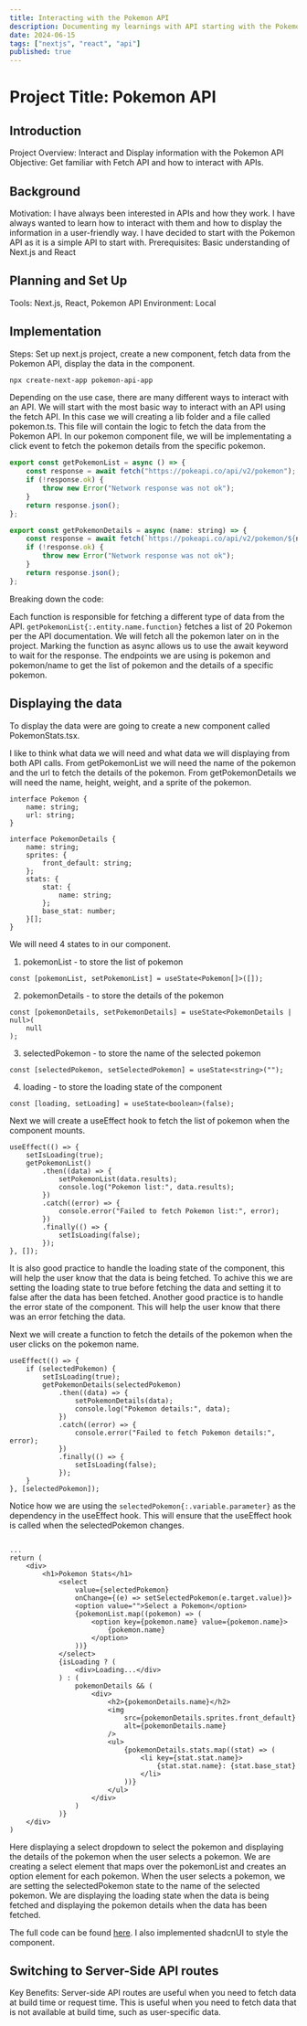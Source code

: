 ```yaml
---
title: Interacting with the Pokemon API
description: Documenting my learnings with API starting with the Pokemon API
date: 2024-06-15
tags: ["nextjs", "react", "api"]
published: true
---
```


# Project Title: Pokemon API

## Introduction

Project Overview: Interact and Display information with the Pokemon API
Objective: Get familiar with Fetch API and how to interact with APIs.

## Background

Motivation: I have always been interested in APIs and how they work. I have always wanted to learn how to interact with them and how to display the information in a user-friendly way. I have decided to start with the Pokemon API as it is a simple API to start with.
Prerequisites: Basic understanding of Next.js and React

## Planning and Set Up

Tools: Next.js, React, Pokemon API
Environment: Local

## Implementation

Steps: Set up next.js project, create a new component, fetch data from the Pokemon API,
display the data in the component.

```bash
npx create-next-app pokemon-api-app
```

Depending on the use case, there are many different ways to interact with an API.
We will start with the most basic way to interact with an API using the fetch API.
In this case we will creating a lib folder and a file called pokemon.ts.
This file will contain the logic to fetch the data from the Pokemon API.
In our pokemon component file, we will be implementating a click event to fetch the pokemon details from the specific pokemon.

```js showLineNumbers {2} {10}
export const getPokemonList = async () => {
	const response = await fetch("https://pokeapi.co/api/v2/pokemon");
	if (!response.ok) {
		throw new Error("Network response was not ok");
	}
	return response.json();
};

export const getPokemonDetails = async (name: string) => {
	const response = await fetch(`https://pokeapi.co/api/v2/pokemon/${name}`);
	if (!response.ok) {
		throw new Error("Network response was not ok");
	}
	return response.json();
};
```

Breaking down the code:

Each function is responsible for fetching a different type of data from the API. `getPokemonList{:.entity.name.function}` fetches a list of 20 Pokemon per the API documentation.
We will fetch all the pokemon later on in the project. Marking the function as async allows us to use the await keyword to wait for the response.
The endpoints we are using is pokemon and pokemon/name to get the list of pokemon and the details of a specific pokemon.

## Displaying the data

To display the data were are going to create a new component called PokemonStats.tsx.

I like to think what data we will need and what data we will displaying from both API calls.
From getPokemonList we will need the name of the pokemon and the url to fetch the details of the pokemon.
From getPokemonDetails we will need the name, height, weight, and a sprite of the pokemon.

```tsx
interface Pokemon {
	name: string;
	url: string;
}

interface PokemonDetails {
	name: string;
	sprites: {
		front_default: string;
	};
	stats: {
		stat: {
			name: string;
		};
		base_stat: number;
	}[];
}
```

We will need 4 states to in our component.

1. pokemonList - to store the list of pokemon

```tsx
const [pokemonList, setPokemonList] = useState<Pokemon[]>([]);
```

2. pokemonDetails - to store the details of the pokemon

```tsx
const [pokemonDetails, setPokemonDetails] = useState<PokemonDetails | null>(
	null
);
```

3. selectedPokemon - to store the name of the selected pokemon

```tsx
const [selectedPokemon, setSelectedPokemon] = useState<string>("");
```

4. loading - to store the loading state of the component

```tsx
const [loading, setLoading] = useState<boolean>(false);
```

Next we will create a useEffect hook to fetch the list of pokemon when the component mounts.

```tsx
useEffect(() => {
	setIsLoading(true);
	getPokemonList()
		.then((data) => {
			setPokemonList(data.results);
			console.log("Pokemon list:", data.results);
		})
		.catch((error) => {
			console.error("Failed to fetch Pokemon list:", error);
		})
		.finally(() => {
			setIsLoading(false);
		});
}, []);
```

<Callout type="warning">
	It is also good practice to handle the loading state of the component, this
	will help the user know that the data is being fetched. To achive this we are
	setting the loading state to true before fetching the data and setting it to
	false after the data has been fetched. Another good practice is to handle the
	error state of the component. This will help the user know that there was an
	error fetching the data.
</Callout>

Next we will create a function to fetch the details of the pokemon when the user clicks on the pokemon name.

```tsx {16}
useEffect(() => {
	if (selectedPokemon) {
		setIsLoading(true);
		getPokemonDetails(selectedPokemon)
			.then((data) => {
				setPokemonDetails(data);
				console.log("Pokemon details:", data);
			})
			.catch((error) => {
				console.error("Failed to fetch Pokemon details:", error);
			})
			.finally(() => {
				setIsLoading(false);
			});
	}
}, [selectedPokemon]);
```

Notice how we are using the `selectedPokemon{:.variable.parameter}` as the dependency in the useEffect hook. This will ensure that the useEffect hook is called when the selectedPokemon changes.

```tsx

...
return (
	<div>
		<h1>Pokemon Stats</h1>
			<select
				value={selectedPokemon}
				onChange={(e) => setSelectedPokemon(e.target.value)}>
				<option value="">Select a Pokemon</option>
				{pokemonList.map((pokemon) => (
					<option key={pokemon.name} value={pokemon.name}>
						{pokemon.name}
					</option>
				))}
			</select>
			{isLoading ? (
				<div>Loading...</div>
			) : (
				pokemonDetails && (
					<div>
						<h2>{pokemonDetails.name}</h2>
						<img
							src={pokemonDetails.sprites.front_default}
							alt={pokemonDetails.name}
						/>
						<ul>
							{pokemonDetails.stats.map((stat) => (
								<li key={stat.stat.name}>
									{stat.stat.name}: {stat.base_stat}
								</li>
							))}
						</ul>
					</div>
				)
			)}
	</div>
)
```

Here displaying a select dropdown to select the pokemon and displaying the details of the pokemon when the user selects a pokemon.
We are creating a select element that maps over the pokemonList and creates an option element for each pokemon.
When the user selects a pokemon, we are setting the selectedPokemon state to the name of the selected pokemon.
We are displaying the loading state when the data is being fetched and displaying the pokemon details when the data has been fetched.

The full code can be found [here](https://github.com/karltiama/oxleafnextjs). I also implemented shadcnUI to style the component.

## Switching to Server-Side API routes

Key Benefits: Server-side API routes are useful when you need to fetch data at build time or request time.
This is useful when you need to fetch data that is not available at build time, such as user-specific data.
